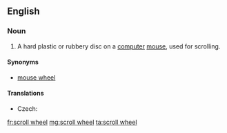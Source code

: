 ==English==
{{wikipedia}}
===Noun===
{{en-noun}}

# {{context|computing|lang=en}} A hard plastic or rubbery disc on a [[computer]] [[mouse]], used for scrolling.

====Synonyms====

* [[mouse wheel]]

====Translations====
{{trans-top|disc used for scrolling}}
* Czech: {{t|cs|skrolovací kolečko|n}}
{{trans-mid}}
{{trans-bottom}}

[[fr:scroll wheel]]
[[mg:scroll wheel]]
[[ta:scroll wheel]]